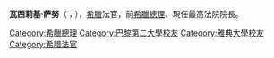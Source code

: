 {{unreferenced|time=2015-09-01T10:23:45+00:00}}
{{expand|time=2015-09-01T10:23:26+00:00}}
{{Infobox Officeholder
| name = 瓦西莉基·萨努
| image   = Vassiliki_Thanou.jpg
| office = [[File:Flag_of_Greece.svg|25px]] [[希臘總理|希臘總理]] <br><small>代理</small>
| president   =    [[普罗科皮斯·帕夫洛普洛斯|普罗科皮斯·帕夫洛普洛斯]]
| term_start = 2015年8月27日
| term_end =  2015年9月21日
| predecessor   = [[阿列克西斯·齊普拉斯|阿列克西斯·齊普拉斯]]
| successor     = [[阿列克西斯·齊普拉斯|阿列克西斯·齊普拉斯]]
| office2        = {{GRE}}最高法院院長
| term_start2    = 2015年7月1日
| term_end2      = 
| predecessor2   = Athanasios Koutroumanos
| successor2     = 
| sex =女
| birth_date = 1950年11月3日
| birth_place = [[File:State_Flag_of_Greece_(1863-1924_and_1935-1970).svg|25px]] [[希臘王國|希臘王國]] [[哈尔基斯|哈尔基斯]]
| death_date =
| death_place =
| party = 無黨籍
| alma_mater     = [[巴黎第二大学|巴黎第二大学]]
| spouse = 
| children = 3
|profession       = [[法官|法官]]
|religion         = [[希臘東正教|希臘東正教]]
}}
'''瓦西莉基·萨努'''（{{lang-en|Βασιλική Θάνου-Χριστοφίλου|Vassilikí Thánou-Christophílou}}；{{bd|1950年||||Thanou-Christophilou, Vassiliki}}），[[希臘|希臘]]法官，前[[希臘總理|希臘總理]]、現任最高法院院長。

{{start box}}
{{succession box|[[阿列克西斯·齊普拉斯|阿列克西斯·齊普拉斯]]|[[阿列克西斯·齊普拉斯|阿列克西斯·齊普拉斯]]| [[File:Flag_of_Greece.svg|25px]] [[希臘總理|希臘總理]]|2015年8月－2015年9月}}
{{succession box|Athanasios Koutroumanos|現任| {{GRE}}最高法院院長|2015年7月－}}
{{end box}}

{{希臘政府首腦}}
{{DEFAULTSORT:Thanou-Christophilou, Vassiliki}}
[[Category:希臘總理|Category:希臘總理]]
[[Category:巴黎第二大學校友|Category:巴黎第二大學校友]]
[[Category:雅典大學校友|Category:雅典大學校友]]
[[Category:希腊法官|Category:希腊法官]]